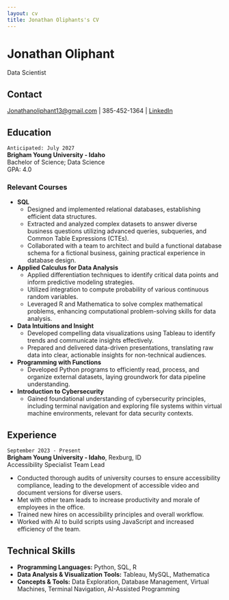 ```yaml
---
layout: cv
title: Jonathan Oliphants's CV
---
```

# Jonathan Oliphant
Data Scientist


## Contact

<div id="webaddress">
<a href="mailto:Jonathanoliphant13@gmail.com">Jonathanoliphant13@gmail.com</a> | 385-452-1364 | <a href="www.linkedin.com/in/jonathan-oliphant-b300b42ab">LinkedIn</a>
</div>

## Education

`Anticipated: July 2027`  
__Brigham Young University - Idaho__  
Bachelor of Science; Data Science  
GPA: 4.0

### Relevant Courses

- **SQL**
    - Designed and implemented relational databases, establishing efficient data structures.
    - Extracted and analyzed complex datasets to answer diverse business questions utilizing advanced queries, subqueries, and Common Table Expressions (CTEs).
    - Collaborated with a team to architect and build a functional database schema for a fictional business, gaining practical experience in database design.
- **Applied Calculus for Data Analysis**
    - Applied differentiation techniques to identify critical data points and inform predictive modeling strategies.
    - Utilized integration to compute probability of various continuous random variables.
    - Leveraged R and Mathematica to solve complex mathematical problems, enhancing computational problem-solving skills for data analysis.
- **Data Intuitions and Insight**
    - Developed compelling data visualizations using Tableau to identify trends and communicate insights effectively.
    - Prepared and delivered data-driven presentations, translating raw data into clear, actionable insights for non-technical audiences.
- **Programming with Functions**
    - Developed Python programs to efficiently read, process, and organize external datasets, laying groundwork for data pipeline understanding.
- **Introduction to Cybersecurity**
    - Gained foundational understanding of cybersecurity principles, including terminal navigation and exploring file systems within virtual machine environments, relevant for data security contexts.

## Experience

`September 2023 - Present`  
__Brigham Young University - Idaho__, Rexburg, ID  
Accessibility Specialist Team Lead

- Conducted thorough audits of university courses to ensure accessibility compliance, leading to the development of accessible video and document versions for diverse users.
- Met with other team leads to increase productivity and morale of employees in the office.
- Trained new hires on accessibility principles and overall workflow.
- Worked with AI to build scripts using JavaScript and increased efficiency of the team.

## Technical Skills

- **Programming Languages:** Python, SQL, R
- **Data Analysis & Visualization Tools:** Tableau, MySQL, Mathematica
- **Concepts & Tools:** Data Exploration, Database Management, Virtual Machines, Terminal Navigation, AI-Assisted Programming